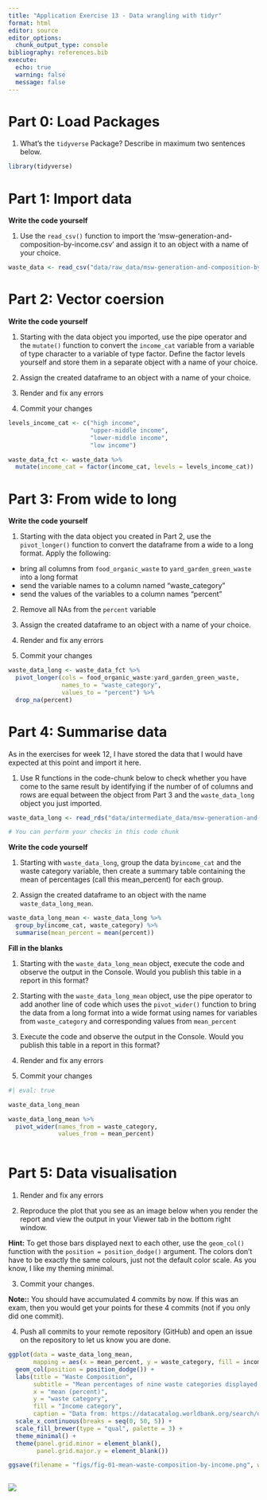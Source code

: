 ```yaml
---
title: "Application Exercise 13 - Data wrangling with tidyr"
format: html
editor: source
editor_options: 
  chunk_output_type: console
bibliography: references.bib
execute:
  echo: true
  warning: false
  message: false
---
```


# Part 0: Load Packages

1. What's the `tidyverse` Package? Describe in maximum two sentences below.

```r
library(tidyverse)
```

# Part 1: Import data

**Write the code yourself**

1. Use the `read_csv()` function to import the 'msw-generation-and-composition-by-income.csv' and assign it to an object with a name of your choice.

```r

waste_data <- read_csv("data/raw_data/msw-generation-and-composition-by-income.csv")

```

# Part 2: Vector coersion

**Write the code yourself**

1. Starting with the data object you imported, use the pipe operator and the `mutate()` function to convert the `income_cat` variable from a variable of type character to a variable of type factor. Define the factor levels yourself and store them in a separate object with a name of your choice.

2. Assign the created dataframe to an object with a name of your choice.

3. Render and fix any errors

4. Commit your changes

```r

levels_income_cat <- c("high income", 
                       "upper-middle income",
                       "lower-middle income",
                       "low income")

waste_data_fct <- waste_data %>% 
  mutate(income_cat = factor(income_cat, levels = levels_income_cat))

```

# Part 3: From wide to long

**Write the code yourself**

1. Starting with the data object you created in Part 2, use the `pivot_longer()` function to convert the dataframe from a wide to a long format. Apply the following:

- bring all columns from `food_organic_waste` to `yard_garden_green_waste` into a long format
- send the variable names to a column named "waste_category"
- send the values of the variables to a column names "percent"

2. Remove all NAs from the `percent` variable

3. Assign the created dataframe to an object with a name of your choice.

4. Render and fix any errors

5. Commit your changes

```r

waste_data_long <- waste_data_fct %>% 
  pivot_longer(cols = food_organic_waste:yard_garden_green_waste,
               names_to = "waste_category",
               values_to = "percent") %>% 
  drop_na(percent)
```

# Part 4: Summarise data

As in the exercises for week 12, I have stored the data that I would have expected at this point and import it here. 

1. Use R functions in the code-chunk below to check whether you have come to the same result by identifying if the number of of columns and rows are equal between the object from Part 3 and the `waste_data_long` object you just imported.

```r

waste_data_long <- read_rds("data/intermediate_data/msw-generation-and-composition-by-income-long.rds")

# You can perform your checks in this code chunk

```

**Write the code yourself**

1. Starting with `waste_data_long`, group the data by`income_cat` and the waste category variable, then create a summary table containing the mean of percentages  (call this mean_percent) for each group.

2. Assign the created dataframe to an object with the name `waste_data_long_mean`.

```r

waste_data_long_mean <- waste_data_long %>% 
  group_by(income_cat, waste_category) %>% 
  summarise(mean_percent = mean(percent)) 

```

**Fill in the blanks**

1. Starting with the `waste_data_long_mean` object, execute the code and observe the output in the Console. Would you publish this table in a report in this format?

2. Starting with the `waste_data_long_mean` object, use the pipe operator to add another line of code which uses the `pivot_wider()` function to bring the data from a long format into a wide format using names for variables from `waste_category` and corresponding values from `mean_percent`

3. Execute the code and observe the output in the Console. Would you publish this table in a report in this format?

4. Render and fix any errors

5. Commit your changes

```r
#| eval: true

waste_data_long_mean

waste_data_long_mean %>% 
  pivot_wider(names_from = waste_category,
              values_from = mean_percent) 
  
```

# Part 5: Data visualisation

1. Render and fix any errors

2. Reproduce the plot that you see as an image below when you render the report and view the output in your Viewer tab in the bottom right window. 

**Hint:** To get those bars displayed next to each other, use the `geom_col()` function with the `position = position_dodge()` argument. The colors don't have to be exactly the same colours, just not the default color scale. As you know, I like my theming minimal. 

3. Commit your changes.

**Note::** You should have accumulated 4 commits by now. If this was an exam, then you would get your points for these 4 commits (not if you only did one commit).

4. Push all commits to your remote repository (GitHub) and open an issue on the repository to let us know you are done.

```r

ggplot(data = waste_data_long_mean, 
       mapping = aes(x = mean_percent, y = waste_category, fill = income_cat)) +
  geom_col(position = position_dodge()) +
  labs(title = "Waste Composition",
       subtitle = "Mean percentages of nine waste categories displayed by income categories",
       x = "mean (percent)",
       y = "waste category",
       fill = "Income category",
       caption = "Data from: https://datacatalog.worldbank.org/search/dataset/0039597") +
  scale_x_continuous(breaks = seq(0, 50, 5)) +
  scale_fill_brewer(type = "qual", palette = 3) +
  theme_minimal() +
  theme(panel.grid.minor = element_blank(),
        panel.grid.major.y = element_blank())

ggsave(filename = "figs/fig-01-mean-waste-composition-by-income.png", width = 8, height = 12)
  
```


![](figs/fig-01-mean-waste-composition-by-income.png)